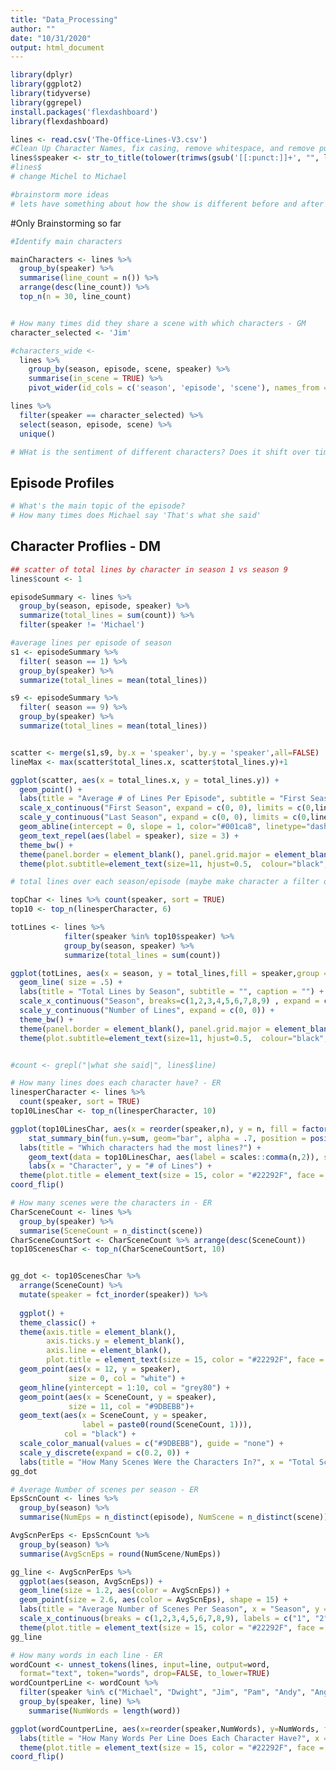 ```yaml
---
title: "Data_Processing"
author: ""
date: "10/31/2020"
output: html_document
---
```


```r
library(dplyr)
library(ggplot2)
library(tidyverse)
library(ggrepel)
install.packages('flexdashboard')
library(flexdashboard)

lines <- read.csv('The-Office-Lines-V3.csv')
#Clean Up Character Names, fix casing, remove whitespace, and remove punctuation
lines$speaker <- str_to_title(tolower(trimws(gsub('[[:punct:]]+', "", lines$speaker))))
#lines$
# change Michel to Michael

#brainstorm more ideas
# lets have something about how the show is different before and after Michael leaves

```

#Only Brainstorming so far

```r
#Identify main characters

mainCharacters <- lines %>% 
  group_by(speaker) %>%
  summarise(line_count = n()) %>%
  arrange(desc(line_count)) %>%
  top_n(n = 30, line_count)


# How many times did they share a scene with which characters - GM
character_selected <- 'Jim'

#characters_wide <-  
  lines %>% 
    group_by(season, episode, scene, speaker) %>%
    summarise(in_scene = TRUE) %>%
    pivot_wider(id_cols = c('season', 'episode', 'scene'), names_from = speaker, values_from = in_scene, values_fill = FALSE)

lines %>%
  filter(speaker == character_selected) %>%
  select(season, episode, scene) %>% 
  unique()

# WHat is the sentiment of different characters? Does it shift over time? - GM
```


## Episode Profiles
```r
# What's the main topic of the episode?
# How many times does Michael say 'That's what she said'

```


## Character Proflies - DM
```r
## scatter of total lines by character in season 1 vs season 9
lines$count <- 1

episodeSummary <- lines %>% 
  group_by(season, episode, speaker) %>% 
  summarize(total_lines = sum(count)) %>%
  filter(speaker != 'Michael')

#average lines per episode of season
s1 <- episodeSummary %>% 
  filter( season == 1) %>%
  group_by(speaker) %>% 
  summarize(total_lines = mean(total_lines)) 

s9 <- episodeSummary %>% 
  filter( season == 9) %>% 
  group_by(speaker) %>% 
  summarize(total_lines = mean(total_lines)) 


scatter <- merge(s1,s9, by.x = 'speaker', by.y = 'speaker',all=FALSE) 
lineMax <- max(scatter$total_lines.x, scatter$total_lines.y)+1

ggplot(scatter, aes(x = total_lines.x, y = total_lines.y)) + 
  geom_point() + 
  labs(title = "Average # of Lines Per Episode", subtitle = "First Season vs Last Season", caption = "Excludes Michael since he was no longer on the show") + 
  scale_x_continuous("First Season", expand = c(0, 0), limits = c(0,lineMax)) + 
  scale_y_continuous("Last Season", expand = c(0, 0), limits = c(0,lineMax)) +
  geom_abline(intercept = 0, slope = 1, color="#001ca8", linetype="dashed", size=.4) +
  geom_text_repel(aes(label = speaker), size = 3) +
  theme_bw() + 
  theme(panel.border = element_blank(), panel.grid.major = element_blank(),panel.grid.minor =   element_blank(), axis.line = element_line(colour = "black")) +      theme(plot.title=element_text(size=18, hjust=.5, face="bold", colour="black", vjust=-1)) +
  theme(plot.subtitle=element_text(size=11, hjust=0.5,  colour="black", vjust=-1)) 


```

```r
# total lines over each season/episode (maybe make character a filter on dashboard?) - DM

topChar <- lines %>% count(speaker, sort = TRUE)
top10 <- top_n(linesperCharacter, 6)

totLines <- lines %>%
            filter(speaker %in% top10$speaker) %>%  
            group_by(season, speaker) %>% 
            summarize(total_lines = sum(count)) 

ggplot(totLines, aes(x = season, y = total_lines,fill = speaker,group = speaker,color = speaker )) + 
  geom_line( size = .5) + 
  labs(title = "Total Lines by Season", subtitle = "", caption = "") + 
  scale_x_continuous("Season", breaks=c(1,2,3,4,5,6,7,8,9) , expand = c(0, 0)) + 
  scale_y_continuous("Number of Lines", expand = c(0, 0)) +
  theme_bw() + 
  theme(panel.border = element_blank(), panel.grid.major = element_blank(),panel.grid.minor =      element_blank(), axis.line = element_line(colour = "black")) +      theme(plot.title=element_text(size=18, hjust=.5, face="bold", colour="black", vjust=-1)) +
  theme(plot.subtitle=element_text(size=11, hjust=0.5,  colour="black", vjust=-1)) 


#count <- grepl("|what she said|", lines$line)


```




```r
# How many lines does each character have? - ER
linesperCharacter <- lines %>% 
  count(speaker, sort = TRUE)
top10LinesChar <- top_n(linesperCharacter, 10)

ggplot(top10LinesChar, aes(x = reorder(speaker,n), y = n, fill = factor(speaker))) + 
    stat_summary_bin(fun.y=sum, geom="bar", alpha = .7, position = position_dodge(0.95)) +
  labs(title = "Which characters had the most lines?") +
    geom_text(data = top10LinesChar, aes(label = scales::comma(n,2)), size = 3, vjust=1, position = position_dodge(width = 1))+
    labs(x = "Character", y = "# of Lines") +
  theme(plot.title = element_text(size = 15, color = "#22292F", face = "bold", hjust = 0.5), panel.background = element_blank(), legend.position = "none", axis.ticks = element_blank()) +
coord_flip()
```

```r
# How many scenes were the characters in - ER
CharSceneCount <- lines %>%
  group_by(speaker) %>%
  summarise(SceneCount = n_distinct(scene))
CharSceneCountSort <- CharSceneCount %>% arrange(desc(SceneCount))
top10ScenesChar <- top_n(CharSceneCountSort, 10)


gg_dot <- top10ScenesChar %>%
  arrange(SceneCount) %>%
  mutate(speaker = fct_inorder(speaker)) %>%
  
  ggplot() +
  theme_classic() +
  theme(axis.title = element_blank(),
        axis.ticks.y = element_blank(),
        axis.line = element_blank(),
        plot.title = element_text(size = 15, color = "#22292F", face = "bold", hjust = 0.5)) +
  geom_point(aes(x = 12, y = speaker), 
             size = 0, col = "white") + 
  geom_hline(yintercept = 1:10, col = "grey80") +
  geom_point(aes(x = SceneCount, y = speaker), 
             size = 11, col = "#9DBEBB")+ 
  geom_text(aes(x = SceneCount, y = speaker, 
                label = paste0(round(SceneCount, 1))),
            col = "black") +
  scale_color_manual(values = c("#9DBEBB"), guide = "none") +
  scale_y_discrete(expand = c(0.2, 0)) +
  labs(title = "How Many Scenes Were the Characters In?", x = "Total Scene Count", y = "Characters")
gg_dot
```

```r
# Average Number of scenes per season - ER
EpsScnCount <- lines %>%
  group_by(season) %>%
  summarise(NumEps = n_distinct(episode), NumScene = n_distinct(scene))

AvgScnPerEps <- EpsScnCount %>%
  group_by(season) %>%
  summarise(AvgScnEps = round(NumScene/NumEps))

gg_line <- AvgScnPerEps %>%
  ggplot(aes(season, AvgScnEps)) +
  geom_line(size = 1.2, aes(color = AvgScnEps)) +
  geom_point(size = 2.6, aes(color = AvgScnEps), shape = 15) +
  labs(title = "Average Number of Scenes Per Season", x = "Season", y = "Avg # of Scenes") +
  scale_x_continuous(breaks = c(1,2,3,4,5,6,7,8,9), labels = c("1", "2", "3", "4", "5", "6", "7", "8", "9")) +
  theme(plot.title = element_text(size = 15, color = "#22292F", face = "bold", hjust = 0.5), panel.background = element_blank(), legend.position = "none", axis.ticks = element_blank())
gg_line
```

```r
# How many words in each line - ER
wordCount <- unnest_tokens(lines, input=line, output=word,
  format="text", token="words", drop=FALSE, to_lower=TRUE)
wordCountperLine <- wordCount %>%
  filter(speaker %in% c("Michael", "Dwight", "Jim", "Pam", "Andy", "Angela", "Erin", "Kevin", "Oscar", "Ryan")) %>%
  group_by(speaker, line) %>%
    summarise(NumWords = length(word))

ggplot(wordCountperLine, aes(x=reorder(speaker,NumWords), y=NumWords, fill = factor(speaker))) + geom_boxplot()  +
  labs(title = "How Many Words Per Line Does Each Character Have?", x = "Character", y = "# of Words") +
  theme(plot.title = element_text(size = 15, color = "#22292F", face = "bold", hjust = 0.5), panel.background = element_blank(), legend.position = "none", axis.ticks = element_blank()) +
coord_flip()
```


